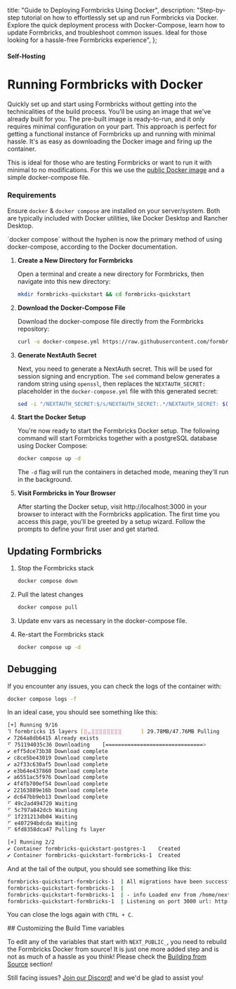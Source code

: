  title: "Guide to Deploying Formbricks Using Docker",
  description:
    "Step-by-step tutorial on how to effortlessly set up and run Formbricks via Docker. Explore the quick deployment process with Docker-Compose, learn how to update Formbricks, and troubleshoot common issues. Ideal for those looking for a hassle-free Formbricks experience",
};

#### Self-Hosting

# Running Formbricks with Docker

Quickly set up and start using Formbricks without getting into the technicalities of the build process. You'll be using an image that we've already built for you. The pre-built image is ready-to-run, and it only requires minimal configuration on your part. This approach is perfect for getting a functional instance of Formbricks up and running with minimal hassle. It's as easy as downloading the Docker image and firing up the container.

This is ideal for those who are testing Formbricks or want to run it with minimal to no modifications. For this we use the [public Docker image](https://hub.docker.com/r/formbricks/formbricks) and a simple docker-compose file.

### Requirements

Ensure `docker` & `docker compose` are installed on your server/system. Both are typically included with Docker utilities, like Docker Desktop and Rancher Desktop.

<Note>
  `docker compose` without the hyphen is now the primary method of using docker-compose, according to the
  Docker documentation.
</Note>

1. **Create a New Directory for Formbricks**

   Open a terminal and create a new directory for Formbricks, then navigate into this new directory:

   <CodeGroup title="Create and cd into the new directory">

   ```bash
   mkdir formbricks-quickstart && cd formbricks-quickstart
   ```

   </CodeGroup>

2. **Download the Docker-Compose File**

   Download the docker-compose file directly from the Formbricks repository:

   <CodeGroup title="Download docker compose file">

   ```bash
   curl -o docker-compose.yml https://raw.githubusercontent.com/formbricks/formbricks/main/docker/docker-compose.yml
   ```

   </CodeGroup>

3. **Generate NextAuth Secret**

   Next, you need to generate a NextAuth secret. This will be used for session signing and encryption. The `sed` command below generates a random string using `openssl`, then replaces the `NEXTAUTH_SECRET:` placeholder in the `docker-compose.yml` file with this generated secret:

   <CodeGroup title="Generate NextAuth Secret">

   ```bash
   sed -i "/NEXTAUTH_SECRET:$/s/NEXTAUTH_SECRET:.*/NEXTAUTH_SECRET: $(openssl rand -base64 32 | tr -dc 'a-zA-Z0-9' | head -c 32)/" docker-compose.yml
   ```

   </CodeGroup>

4. **Start the Docker Setup**

   You're now ready to start the Formbricks Docker setup. The following command will start Formbricks together with a postgreSQL database using Docker Compose:

   <CodeGroup title="Launch Docker Instance">

   ```bash
   docker compose up -d
   ```

   </CodeGroup>

   The `-d` flag will run the containers in detached mode, meaning they'll run in the background.

5. **Visit Formbricks in Your Browser**

   After starting the Docker setup, visit http://localhost:3000 in your browser to interact with the Formbricks application. The first time you access this page, you'll be greeted by a setup wizard. Follow the prompts to define your first user and get started.

## Updating Formbricks

1. Stop the Formbricks stack

   <CodeGroup title="Stop the docker instance">

   ```bash
   docker compose down
   ```

   </CodeGroup>

2. Pull the latest changes

   <CodeGroup title="Pull the changes into docker">

   ```bash
   docker compose pull
   ```

   </CodeGroup>

3. Update env vars as necessary in the docker-compose file.
4. Re-start the Formbricks stack

   <CodeGroup title="Relaunch the Docker Instance">

   ```bash
   docker compose up -d
   ```

   </CodeGroup>

## Debugging

If you encounter any issues, you can check the logs of the container with:

<CodeGroup title="Look into docker logs">

```bash
docker compose logs -f
```

</CodeGroup>

In an ideal case, you should see something like this:

<CodeGroup title="Docker Build Underway">

```bash
[+] Running 9/16
⠹ formbricks 15 layers [⣿⣤⣿⣿⣿⣿⣿⣿⣿⣿⠀⠀⠀⠀⠀] 29.78MB/47.76MB Pulling                                                           13.3s
✔ 7264a8db6415 Already exists                                                                                                 0.0s
⠋ 751194035c36 Downloading    [===============================>                   ]  29.78MB/47.76...                         8.1s
✔ eff5dce73b38 Download complete                                                                                              1.7s
✔ c8ce5be43019 Download complete                                                                                              1.2s
✔ a2f33c630af5 Download complete                                                                                              5.1s
✔ e3b64e437860 Download complete                                                                                              3.3s
✔ a6551ac5f976 Download complete                                                                                              4.9s
✔ 4f4fb700ef54 Download complete                                                                                              6.0s
✔ 22163889e16b Download complete                                                                                              6.7s
✔ dc647bb9eb13 Download complete                                                                                              7.8s
⠋ 49c2ad494720 Waiting                                                                                                        8.1s
⠋ 5c797a842dcb Waiting                                                                                                        8.1s
⠋ 1f231213db04 Waiting                                                                                                        8.1s
⠋ e407294bdcda Waiting                                                                                                        8.1s
⠋ 6fd8358dca47 Pulling fs layer                                                                                               8.1s

[+] Running 2/2
✔ Container formbricks-quickstart-postgres-1    Created                                                                       0.0s
✔ Container formbricks-quickstart-formbricks-1  Created                                                                       0.0s
```

</CodeGroup>

And at the tail of the output, you should see something like this:

<CodeGroup title="Docker Build Completed">

```bash
formbricks-quickstart-formbricks-1  | All migrations have been successfully applied.
formbricks-quickstart-formbricks-1  |
formbricks-quickstart-formbricks-1  | - info Loaded env from /home/nextjs/apps/web/.env
formbricks-quickstart-formbricks-1  | Listening on port 3000 url: http://<random-string>:3000
```

</CodeGroup>

You can close the logs again with `CTRL + C`.

<Note>
## Customizing the Build Time variables

To edit any of the variables that start with `NEXT_PUBLIC_`, you need to rebuild the Formbricks Docker from source! It is just one
more added step and is not as much of a hassle as you think! Please check the [Building from Source](/docs/self-hosting/from-source) section!

</Note>

Still facing issues? [Join our Discord!](https://formbricks.com/discord) and we'd be glad to assist you!
